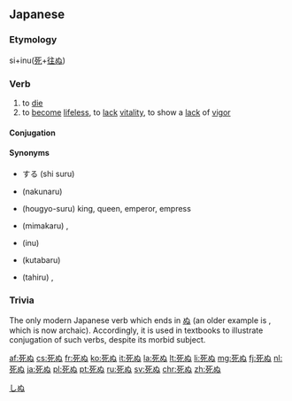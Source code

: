 ==Japanese==
{{ja-kanjitab|し|sort=しぬ|yomi=kun}}

===Etymology===
si+inu([[死]]+[[往ぬ]])

===Verb===
{{ja-verb|type=1|tr=intrans|しぬ}}
# to [[die]]
# to [[become]] [[lifeless]], to [[lack]] [[vitality]], to show a [[lack]] of [[vigor]]

====Conjugation====
{{ja-go-nu|死|し|shi}}

====Synonyms====
* {{l|ja|死}}する (shi suru) {{qualifier|honorific}}
* {{l|ja|亡くなる}} (nakunaru) {{qualifier|polite}}
* {{l|ja|崩御|崩御する}} (hougyo-suru) {{qualifier|most honorific}} king, queen, emperor, empress
* {{l|ja|身罷る}} (mimakaru) {{qualifier|classic}}, {{qualifier|more honorific}}
* {{l|ja|去ぬ}} (inu) {{qualifier|classic}}
* {{l|ja|くたばる}} (kutabaru) {{qualifier|vulgar}}
* {{l|ja|タヒる}} (tahiru) {{qualifier|slang}}, {{qualifier|net jargon}}

===Trivia===
The only modern Japanese verb which ends in [[ぬ]] (an older example is {{m|ja|去ぬ||to go, to leave|tr=いぬ, inu}}, which is now archaic). Accordingly, it is used in textbooks to illustrate conjugation of such verbs, despite its morbid subject.

[[Category:1000 Japanese basic words|しぬ]]

[[af:死ぬ]]
[[cs:死ぬ]]
[[fr:死ぬ]]
[[ko:死ぬ]]
[[it:死ぬ]]
[[la:死ぬ]]
[[lt:死ぬ]]
[[li:死ぬ]]
[[mg:死ぬ]]
[[fj:死ぬ]]
[[nl:死ぬ]]
[[ja:死ぬ]]
[[pl:死ぬ]]
[[pt:死ぬ]]
[[ru:死ぬ]]
[[sv:死ぬ]]
[[chr:死ぬ]]
[[zh:死ぬ]]